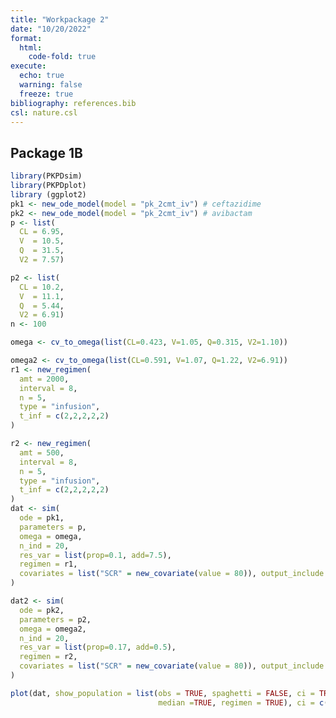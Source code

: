 ```yaml
---
title: "Workpackage 2"
date: "10/20/2022"
format: 
  html:
    code-fold: true
execute:
  echo: true
  warning: false
  freeze: true
bibliography: references.bib
csl: nature.csl
---
```


## Package 1B

```r
library(PKPDsim)
library(PKPDplot)
library (ggplot2)
pk1 <- new_ode_model(model = "pk_2cmt_iv") # ceftazidime
pk2 <- new_ode_model(model = "pk_2cmt_iv") # avibactam
p <- list(
  CL = 6.95,
  V  = 10.5,
  Q  = 31.5,
  V2 = 7.57)

p2 <- list(
  CL = 10.2,
  V  = 11.1,
  Q  = 5.44,
  V2 = 6.91)
n <- 100

omega <- cv_to_omega(list(CL=0.423, V=1.05, Q=0.315, V2=1.10))

omega2 <- cv_to_omega(list(CL=0.591, V=1.07, Q=1.22, V2=6.91))
r1 <- new_regimen(
  amt = 2000,
  interval = 8,
  n = 5,
  type = "infusion",
  t_inf = c(2,2,2,2,2)
)

r2 <- new_regimen(
  amt = 500,
  interval = 8,
  n = 5,
  type = "infusion",
  t_inf = c(2,2,2,2,2)
)
dat <- sim(
  ode = pk1,
  parameters = p,
  omega = omega,
  n_ind = 20,
  res_var = list(prop=0.1, add=7.5),
  regimen = r1, 
  covariates = list("SCR" = new_covariate(value = 80)), output_include = list(parameters=TRUE, variable=TRUE, covariates=TRUE)
)

dat2 <- sim(
  ode = pk2,
  parameters = p2,
  omega = omega2,
  n_ind = 20,
  res_var = list(prop=0.17, add=0.5),
  regimen = r2, 
  covariates = list("SCR" = new_covariate(value = 80)), output_include = list(parameters=TRUE, variable=TRUE, covariates=TRUE)
)

plot(dat, show_population = list(obs = TRUE, spaghetti = FALSE, ci = TRUE, 
                                 median =TRUE, regimen = TRUE), ci = c(0.05, 0.95))



```
